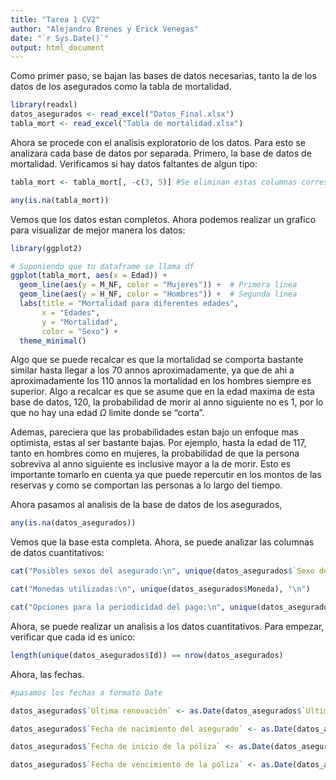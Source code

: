 ---
title: "Tarea 1 CV2"
author: "Alejandro Brenes y Erick Venegas"
date: "`r Sys.Date()`"
output: html_document
---
Como primer paso, se bajan las bases de datos necesarias, tanto la de los datos de los asegurados como la tabla de mortalidad.
```{r bajar_datos}
library(readxl)
datos_asegurados <- read_excel("Datos_Final.xlsx")
tabla_mort <- read_excel("Tabla de mortalidad.xlsx")
```

Ahora se procede con el analisis exploratorio de los datos. Para esto se analizara cada base de datos por separada. Primero, la base de datos de mortalidad. Verificamos si hay datos faltantes de algun tipo:
```{r datos_mort}

tabla_mort <- tabla_mort[, -c(3, 5)] #Se eliminan estas columnas correspondientes a los fumadores

any(is.na(tabla_mort))  
```
Vemos que los datos estan completos. Ahora podemos realizar un grafico para visualizar de mejor manera los datos: 

```{r EDA_tabla_mort, warning=FALSE}
library(ggplot2)

# Suponiendo que tu dataframe se llama df
ggplot(tabla_mort, aes(x = Edad)) + 
  geom_line(aes(y = M_NF, color = "Mujeres")) +  # Primera línea
  geom_line(aes(y = H_NF, color = "Hombres")) +  # Segunda línea
  labs(title = "Mortalidad para diferentes edades",
       x = "Edades",
       y = "Mortalidad",
       color = "Sexo") + 
  theme_minimal()

```

Algo que se puede recalcar es que la mortalidad se comporta bastante similar hasta llegar a los 70 annos aproximadamente, ya que de ahi a aproximadamente los 110 annos la mortalidad en los hombres siempre es superior. Algo a recalcar es que se asume que en la edad maxima de esta base de datos, 120, la probabilidad de morir al anno siguiente no es 1, por lo que no hay una edad $\Omega$ limite donde se "corta". 

Ademas, pareciera que las probabilidades estan bajo un enfoque mas optimista, estas al ser bastante bajas. Por ejemplo, hasta la edad de 117, tanto en hombres como en mujeres, la probabilidad de que la persona sobreviva al anno siguiente es inclusive mayor a la de morir. Esto es importante tomarlo en cuenta ya que puede repercutir en los montos de las reservas y como se comportan las personas a lo largo del tiempo. 


Ahora pasamos al analisis de la base de datos de los asegurados, 
```{r datos_asegurados}
any(is.na(datos_asegurados)) 
```
Vemos que la base esta completa. Ahora, se puede analizar las columnas de datos cuantitativos: 

```{r asegurados_cuantitativos}
cat("Posibles sexos del asegurado:\n", unique(datos_asegurados$`Sexo del asegurado`), "\n")

cat("Monedas utilizadas:\n", unique(datos_asegurados$Moneda), "\n")

cat("Opciones para la periodicidad del pago:\n", unique(datos_asegurados$`Periodicidad del pago`), "\n")
```

Ahora, se puede realizar un analisis a los datos cuantitativos. Para empezar, verificar que cada id es unico: 

```{r ID_asegurados}
length(unique(datos_asegurados$Id)) == nrow(datos_asegurados)
```
Ahora, las fechas. 

```{r fechas_asegurados}
#pasamos los fechas a formato Date

datos_asegurados$`Ultima renovación` <- as.Date(datos_asegurados$`Ultima renovación`)

datos_asegurados$`Fecha de nacimiento del asegurado` <- as.Date(datos_asegurados$`Fecha de nacimiento del asegurado`)

datos_asegurados$`Fecha de inicio de la póliza` <- as.Date(datos_asegurados$`Fecha de inicio de la póliza`)

datos_asegurados$`Fecha de vencimiento de la póliza` <- as.Date(datos_asegurados$`Fecha de vencimiento de la póliza`)


```

